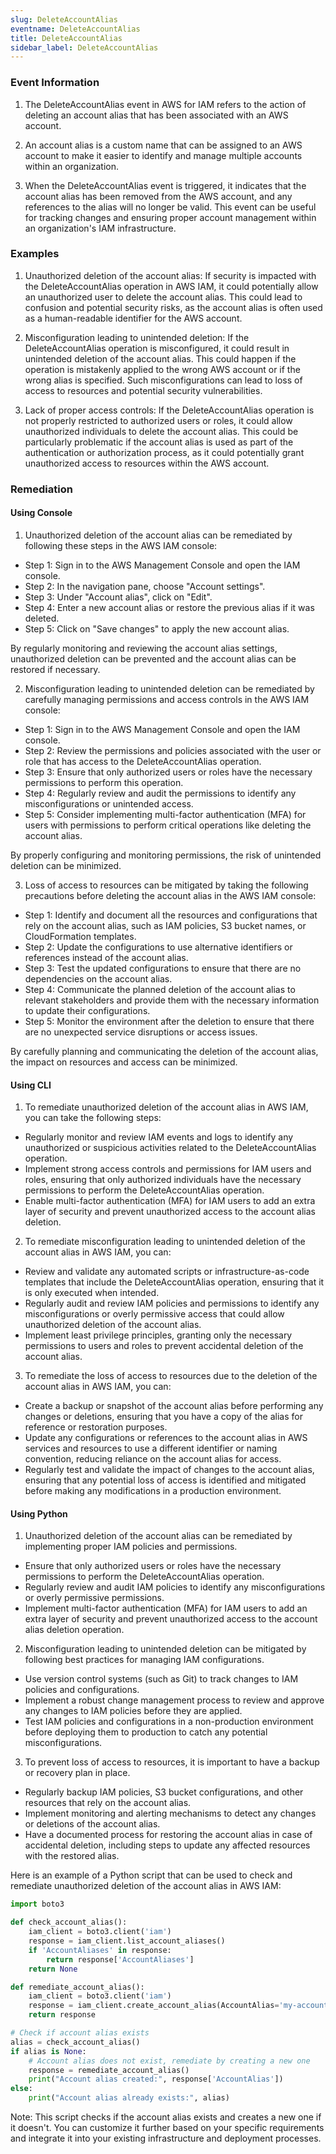 ```yaml
--- 
slug: DeleteAccountAlias
eventname: DeleteAccountAlias
title: DeleteAccountAlias
sidebar_label: DeleteAccountAlias
---
```

                       
### Event Information

1. The DeleteAccountAlias event in AWS for IAM refers to the action of deleting an account alias that has been associated with an AWS account.

2. An account alias is a custom name that can be assigned to an AWS account to make it easier to identify and manage multiple accounts within an organization.

3. When the DeleteAccountAlias event is triggered, it indicates that the account alias has been removed from the AWS account, and any references to the alias will no longer be valid. This event can be useful for tracking changes and ensuring proper account management within an organization's IAM infrastructure.


### Examples

1. Unauthorized deletion of the account alias: If security is impacted with the DeleteAccountAlias operation in AWS IAM, it could potentially allow an unauthorized user to delete the account alias. This could lead to confusion and potential security risks, as the account alias is often used as a human-readable identifier for the AWS account.

2. Misconfiguration leading to unintended deletion: If the DeleteAccountAlias operation is misconfigured, it could result in unintended deletion of the account alias. This could happen if the operation is mistakenly applied to the wrong AWS account or if the wrong alias is specified. Such misconfigurations can lead to loss of access to resources and potential security vulnerabilities.

3. Lack of proper access controls: If the DeleteAccountAlias operation is not properly restricted to authorized users or roles, it could allow unauthorized individuals to delete the account alias. This could be particularly problematic if the account alias is used as part of the authentication or authorization process, as it could potentially grant unauthorized access to resources within the AWS account.

### Remediation

#### Using Console

1. Unauthorized deletion of the account alias can be remediated by following these steps in the AWS IAM console:

- Step 1: Sign in to the AWS Management Console and open the IAM console.
- Step 2: In the navigation pane, choose "Account settings".
- Step 3: Under "Account alias", click on "Edit".
- Step 4: Enter a new account alias or restore the previous alias if it was deleted.
- Step 5: Click on "Save changes" to apply the new account alias.

By regularly monitoring and reviewing the account alias settings, unauthorized deletion can be prevented and the account alias can be restored if necessary.

2. Misconfiguration leading to unintended deletion can be remediated by carefully managing permissions and access controls in the AWS IAM console:

- Step 1: Sign in to the AWS Management Console and open the IAM console.
- Step 2: Review the permissions and policies associated with the user or role that has access to the DeleteAccountAlias operation.
- Step 3: Ensure that only authorized users or roles have the necessary permissions to perform this operation.
- Step 4: Regularly review and audit the permissions to identify any misconfigurations or unintended access.
- Step 5: Consider implementing multi-factor authentication (MFA) for users with permissions to perform critical operations like deleting the account alias.

By properly configuring and monitoring permissions, the risk of unintended deletion can be minimized.

3. Loss of access to resources can be mitigated by taking the following precautions before deleting the account alias in the AWS IAM console:

- Step 1: Identify and document all the resources and configurations that rely on the account alias, such as IAM policies, S3 bucket names, or CloudFormation templates.
- Step 2: Update the configurations to use alternative identifiers or references instead of the account alias.
- Step 3: Test the updated configurations to ensure that there are no dependencies on the account alias.
- Step 4: Communicate the planned deletion of the account alias to relevant stakeholders and provide them with the necessary information to update their configurations.
- Step 5: Monitor the environment after the deletion to ensure that there are no unexpected service disruptions or access issues.

By carefully planning and communicating the deletion of the account alias, the impact on resources and access can be minimized.

#### Using CLI

1. To remediate unauthorized deletion of the account alias in AWS IAM, you can take the following steps:

- Regularly monitor and review IAM events and logs to identify any unauthorized or suspicious activities related to the DeleteAccountAlias operation.
- Implement strong access controls and permissions for IAM users and roles, ensuring that only authorized individuals have the necessary permissions to perform the DeleteAccountAlias operation.
- Enable multi-factor authentication (MFA) for IAM users to add an extra layer of security and prevent unauthorized access to the account alias deletion.

2. To remediate misconfiguration leading to unintended deletion of the account alias in AWS IAM, you can:

- Review and validate any automated scripts or infrastructure-as-code templates that include the DeleteAccountAlias operation, ensuring that it is only executed when intended.
- Regularly audit and review IAM policies and permissions to identify any misconfigurations or overly permissive access that could allow unauthorized deletion of the account alias.
- Implement least privilege principles, granting only the necessary permissions to users and roles to prevent accidental deletion of the account alias.

3. To remediate the loss of access to resources due to the deletion of the account alias in AWS IAM, you can:

- Create a backup or snapshot of the account alias before performing any changes or deletions, ensuring that you have a copy of the alias for reference or restoration purposes.
- Update any configurations or references to the account alias in AWS services and resources to use a different identifier or naming convention, reducing reliance on the account alias for access.
- Regularly test and validate the impact of changes to the account alias, ensuring that any potential loss of access is identified and mitigated before making any modifications in a production environment.

#### Using Python

1. Unauthorized deletion of the account alias can be remediated by implementing proper IAM policies and permissions. 

- Ensure that only authorized users or roles have the necessary permissions to perform the DeleteAccountAlias operation. 
- Regularly review and audit IAM policies to identify any misconfigurations or overly permissive permissions. 
- Implement multi-factor authentication (MFA) for IAM users to add an extra layer of security and prevent unauthorized access to the account alias deletion operation. 

2. Misconfiguration leading to unintended deletion can be mitigated by following best practices for managing IAM configurations. 

- Use version control systems (such as Git) to track changes to IAM policies and configurations. 
- Implement a robust change management process to review and approve any changes to IAM policies before they are applied. 
- Test IAM policies and configurations in a non-production environment before deploying them to production to catch any potential misconfigurations. 

3. To prevent loss of access to resources, it is important to have a backup or recovery plan in place. 

- Regularly backup IAM policies, S3 bucket configurations, and other resources that rely on the account alias. 
- Implement monitoring and alerting mechanisms to detect any changes or deletions of the account alias. 
- Have a documented process for restoring the account alias in case of accidental deletion, including steps to update any affected resources with the restored alias. 

Here is an example of a Python script that can be used to check and remediate unauthorized deletion of the account alias in AWS IAM:

```python
import boto3

def check_account_alias():
    iam_client = boto3.client('iam')
    response = iam_client.list_account_aliases()
    if 'AccountAliases' in response:
        return response['AccountAliases']
    return None

def remediate_account_alias():
    iam_client = boto3.client('iam')
    response = iam_client.create_account_alias(AccountAlias='my-account-alias')
    return response

# Check if account alias exists
alias = check_account_alias()
if alias is None:
    # Account alias does not exist, remediate by creating a new one
    response = remediate_account_alias()
    print("Account alias created:", response['AccountAlias'])
else:
    print("Account alias already exists:", alias)
```

Note: This script checks if the account alias exists and creates a new one if it doesn't. You can customize it further based on your specific requirements and integrate it into your existing infrastructure and deployment processes.


 
